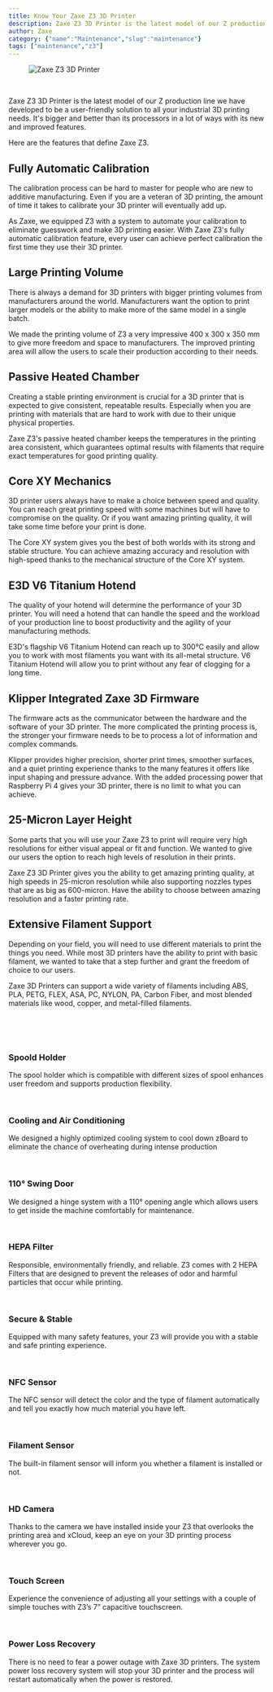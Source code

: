 ```yaml
---
title: Know Your Zaxe Z3 3D Printer
description: Zaxe Z3 3D Printer is the latest model of our Z production line we have developed to be a user-friendly solution to all your industrial 3D printing needs.
author: Zaxe
category: {"name":"Maintenance","slug":"maintenance"}
tags: ["maintenance","z3"]
---
```


<Aligned>

<figure className="w-full flex justify-center items-center">
<img className="w-full h-full max-w-md rounded-xl overflow-hidden shadow-xl" alt="Zaxe Z3 3D Printer" src="https://cdn.zaxe.com/knowledge-base/posts/know-your-zaxe-z3-3d-printer/img/zaxe-z3-thumbnail.webp"/>
</figure>

<br/>

Zaxe Z3 3D Printer is the latest model of our Z production line we have developed to be a user-friendly solution to all your industrial 3D printing needs. It's bigger and better than its processors in a lot of ways with its new and improved features. 

Here are the features that define Zaxe Z3.

## Fully Automatic Calibration

The calibration process can be hard to master for people who are new to additive manufacturing. Even if you are a veteran of 3D printing, the amount of time it takes to calibrate your 3D printer will eventually add up.

As Zaxe, we equipped Z3 with a system to automate your calibration to eliminate guesswork and make 3D printing easier. With Zaxe Z3's fully automatic calibration feature, every user can achieve perfect calibration the first time they use their 3D printer.

## Large Printing Volume

There is always a demand for 3D printers with bigger printing volumes from manufacturers around the world. Manufacturers want the option to print larger models or the ability to make more of the same model in a single batch. 

We made the printing volume of Z3 a very impressive 400 x 300 x 350 mm to give more freedom and space to manufacturers. The improved printing area will allow the users to scale their production according to their needs. 

## Passive Heated Chamber

Creating a stable printing environment is crucial for a 3D printer that is expected to give consistent, repeatable results. Especially when you are printing with materials that are hard to work with due to their unique physical properties. 

Zaxe Z3's passive heated chamber keeps the temperatures in the printing area consistent, which guarantees optimal results with filaments that require exact temperatures for good printing quality. 

## Core XY Mechanics 

3D printer users always have to make a choice between speed and quality. You can reach great printing speed with some machines but will have to compromise on the quality. Or if you want amazing printing quality, it will take some time before your print is done. 

The Core XY system gives you the best of both worlds with its strong and stable structure. You can achieve amazing accuracy and resolution with high-speed thanks to the mechanical structure of the Core XY system.

## E3D V6 Titanium Hotend

The quality of your hotend will determine the performance of your 3D printer. You will need a hotend that can handle the speed and the workload of your production line to boost productivity and the agility of your manufacturing methods.

E3D's flagship V6 Titanium Hotend can reach up to 300°C easily and allow you to work with most filaments you want with its all-metal structure. V6 Titanium Hotend will allow you to print without any fear of clogging for a long time. 

## Klipper Integrated Zaxe 3D Firmware

The firmware acts as the communicator between the hardware and the software of your 3D printer. The more complicated the printing process is, the stronger your firmware needs to be to process a lot of information and complex commands.

Klipper provides higher precision, shorter print times, smoother surfaces, and a quiet printing experience thanks to the many features it offers like input shaping and pressure advance. With the added processing power that Raspberry Pi 4 gives your 3D printer, there is no limit to what you can achieve. 

## 25-Micron Layer Height

Some parts that you will use your Zaxe Z3 to print will require very high resolutions for either visual appeal or fit and function. We wanted to give our users the option to reach high levels of resolution in their prints.

Zaxe Z3 3D Printer gives you the ability to get amazing printing quality, at high speeds in 25-micron resolution while also supporting nozzles types that are as big as 600-micron. Have the ability to choose between amazing resolution and a faster printing rate.

## Extensive Filament Support

Depending on your field, you will need to use different materials to print the things you need. While most 3D printers have the ability to print with basic filament, we wanted to take that a step further and grant the freedom of choice to our users.

Zaxe 3D Printers can support a wide variety of filaments including ABS, PLA, PETG, FLEX, ASA, PC, NYLON, PA, Carbon Fiber, and most blended materials like wood, copper, and metal-filled filaments.

<br/>
<br/>
<br/>

### Spoold Holder

The spool holder which is compatible with different sizes of spool enhances user freedom and supports production flexibility. 

<br/>


### Cooling and Air Conditioning 

We designed a highly optimized cooling system to cool down zBoard to eliminate the chance of overheating during intense production 

<br/>


### 110° Swing Door 

We designed a hinge system with a 110° opening angle which allows users to get inside the machine comfortably for maintenance. 

<br/>


### HEPA Filter

Responsible, environmentally friendly, and reliable. Z3 comes with 2 HEPA Filters that are designed to prevent the releases of odor and harmful particles that occur while printing.  

<br/>


### Secure & Stable

Equipped with many safety features, your Z3 will provide you with a stable and safe printing experience. 

<br/>


### NFC Sensor

The NFC sensor will detect the color and the type of filament automatically and tell you exactly how much material you have left. 

<br/>


### Filament Sensor

The built-in filament sensor will inform you whether a filament is installed or not. 

<br/>


### HD Camera

Thanks to the camera we have installed inside your Z3 that overlooks the printing area and xCloud, keep an eye on your 3D printing process wherever you go. 

<br/>


### Touch Screen 

Experience the convenience of adjusting all your settings with a couple of simple touches with Z3’s 7” capacitive touchscreen. 

<br/>

### Power Loss Recovery

There is no need to fear a power outage with Zaxe 3D printers. The system power loss recovery system will stop your 3D printer and the process will restart automatically when the power is restored.
</Aligned>
